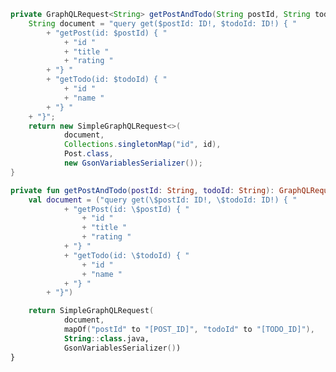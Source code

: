 
<BlockSwitcher>
<CodeBlock name="Java">

```java
private GraphQLRequest<String> getPostAndTodo(String postId, String todoId) {
    String document = "query get($postId: ID!, $todoId: ID!) { "
        + "getPost(id: $postId) { "
            + "id "
            + "title "
            + "rating "
        + "} "
        + "getTodo(id: $todoId) { "
            + "id "
            + "name "
        + "} "
    + "}";
    return new SimpleGraphQLRequest<>(
            document, 
            Collections.singletonMap("id", id), 
            Post.class, 
            new GsonVariablesSerializer());
}
```

</CodeBlock>
<CodeBlock name="Kotlin">

```kotlin
private fun getPostAndTodo(postId: String, todoId: String): GraphQLRequest<String> {
    val document = ("query get(\$postId: ID!, \$todoId: ID!) { "
            + "getPost(id: \$postId) { "
                + "id "
                + "title "
                + "rating "
            + "} "
            + "getTodo(id: \$todoId) { "
                + "id "
                + "name "
            + "} "
        + "}")

    return SimpleGraphQLRequest(
            document,
            mapOf("postId" to "[POST_ID]", "todoId" to "[TODO_ID]"),
            String::class.java,
            GsonVariablesSerializer())
}
```
</CodeBlock>
</BlockSwitcher>
